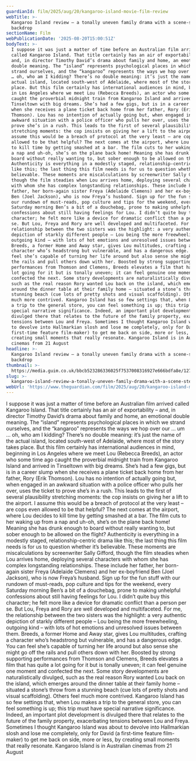 ```yaml
---
guardianId: film/2025/aug/20/kangaroo-island-movie-film-review
webTitle: >-
  Kangaroo Island review – a tonally uneven family drama with a scene-stealing
  backdrop
sectionName: Film
webPublicationDate: '2025-08-20T15:00:51Z'
bodyText: >-
  I suppose it was just a matter of time before an Australian film arrived
  called Kangaroo Island. That title certainly has an air of exportability –
  and, in director Timothy David’s drama about family and home, an emotional
  double meaning. The “island” represents psychological places in which we
  strand ourselves, and the “kangaroo” represents the ways we hop over our … um
  … oh, who am I kidding? There’s no double meaning: it’s just the name of the
  actual island, located south-west of Adelaide, where most of the story takes
  place. But this film certainly has international audiences in mind, beginning
  in Los Angeles where we meet Lou (Rebecca Breeds), an actor who some time ago
  caught the proverbial midnight train from Kangaroo Island and arrived in
  Tinseltown with big dreams. She’s had a few gigs, but is in a career slump
  when she receives a plane ticket back home from her father, Rory (Erik
  Thomson). Lou has no intention of actually going but, when engaged in an
  awkward situation with a police officer who pulls her over, uses the ticket to
  prove she’s in a rush. This leads to the first of several plausibility
  stretching moments: the cop insists on giving her a lift to the airport. I
  assume this would be a breach of protocol at the very least – are cops even
  allowed to be that helpful? The next comes at the airport, where Lou decides
  to kill time by getting smashed at a bar. The film cuts to her waking up from
  a nap and uh-oh, she’s on the plane back home! Meaning she has drunk enough to
  board without really wanting to, but sober enough to be allowed on the flight?
  Authenticity is everything in a modestly staged, relationship-centric drama
  like this; the last thing this film needs is for us to question whether it’s
  believable. These moments are miscalculations by screenwriter Sally Gifford,
  though the film steadies when Lou arrives home, deploying several characters
  with whom she has complex longstanding relationships. These include her
  father, her born-again sister Freya (Adelaide Clemens) and her ex-boyfriend
  Ben (Joel Jackson), who is now Freya’s husband. Sign up for the fun stuff with
  our rundown of must-reads, pop culture and tips for the weekend, every
  Saturday morning Ben’s a bit of a douchebag, prone to making unhelpful
  confessions about still having feelings for Lou. I didn’t quite buy this
  character; he felt more like a device for dramatic conflict than a person per
  se. But Lou, Freya and Rory are well developed and multifaceted. For me, the
  relationship between the two sisters was the highlight: a very authentic
  depiction of starkly different people – Lou being the more freewheeling,
  outgoing kind – with lots of hot emotions and unresolved issues between them.
  Breeds, a former Home and Away star, gives Lou multitudes, crafting a
  character who’s headstrong but vulnerable, and has a dangerous edge. You can
  feel she’s capable of turning her life around but also sense she might go off
  the rails and pull others down with her. Boosted by strong supporting
  performances from Thomson and Clemens, Breeds elevates a film that has quite a
  lot going for it but is tonally uneven; it can feel genuine one moment and
  confected the next. Some story developments are naturalistically divulged,
  such as the real reason Rory wanted Lou back on the island, which emerges
  around the dinner table at their family home – situated a stone’s throw from a
  stunning beach (cue lots of pretty shots and visual scaffolding). Others feel
  much more contrived. Kangaroo Island has so few settings that, when Lou makes
  a trip to the general store, you can feel something is up; this trip must have
  special narrative significance. Indeed, an important plot development is
  divulged there that relates to the future of the family property, exacerbating
  tensions between Lou and Freya. Sometimes I thought Kangaroo Island was about
  to devolve into Hallmarkian slosh and lose me completely, only for David (a
  first-time feature film-maker) to get me back on side, more or less, by
  creating small moments that really resonate. Kangaroo Island is in Australian
  cinemas from 21 August
headline: >-
  Kangaroo Island review – a tonally uneven family drama with a scene-stealing
  backdrop
thumbnail: >-
  https://media.guim.co.uk/bbcb523286336025f7537008316927e666bdfa8e/1275_0_6627_5304/500.jpg
slug: >-
  kangaroo-island-review-a-tonally-uneven-family-drama-with-a-scene-stealing-backdrop
webUrl: 'https://www.theguardian.com/film/2025/aug/20/kangaroo-island-movie-film-review'
---
```

I suppose it was just a matter of time before an Australian film arrived called Kangaroo Island. That title certainly has an air of exportability – and, in director Timothy David’s drama about family and home, an emotional double meaning. The “island” represents psychological places in which we strand ourselves, and the “kangaroo” represents the ways we hop over our … um … oh, who am I kidding? There’s no double meaning: it’s just the name of the actual island, located south-west of Adelaide, where most of the story takes place. But this film certainly has international audiences in mind, beginning in Los Angeles where we meet Lou (Rebecca Breeds), an actor who some time ago caught the proverbial midnight train from Kangaroo Island and arrived in Tinseltown with big dreams. She’s had a few gigs, but is in a career slump when she receives a plane ticket back home from her father, Rory (Erik Thomson). Lou has no intention of actually going but, when engaged in an awkward situation with a police officer who pulls her over, uses the ticket to prove she’s in a rush. This leads to the first of several plausibility stretching moments: the cop insists on giving her a lift to the airport. I assume this would be a breach of protocol at the very least – are cops even allowed to be that helpful? The next comes at the airport, where Lou decides to kill time by getting smashed at a bar. The film cuts to her waking up from a nap and uh-oh, she’s on the plane back home! Meaning she has drunk enough to board without really wanting to, but sober enough to be allowed on the flight? Authenticity is everything in a modestly staged, relationship-centric drama like this; the last thing this film needs is for us to question whether it’s believable. These moments are miscalculations by screenwriter Sally Gifford, though the film steadies when Lou arrives home, deploying several characters with whom she has complex longstanding relationships. These include her father, her born-again sister Freya (Adelaide Clemens) and her ex-boyfriend Ben (Joel Jackson), who is now Freya’s husband. Sign up for the fun stuff with our rundown of must-reads, pop culture and tips for the weekend, every Saturday morning Ben’s a bit of a douchebag, prone to making unhelpful confessions about still having feelings for Lou. I didn’t quite buy this character; he felt more like a device for dramatic conflict than a person per se. But Lou, Freya and Rory are well developed and multifaceted. For me, the relationship between the two sisters was the highlight: a very authentic depiction of starkly different people – Lou being the more freewheeling, outgoing kind – with lots of hot emotions and unresolved issues between them. Breeds, a former Home and Away star, gives Lou multitudes, crafting a character who’s headstrong but vulnerable, and has a dangerous edge. You can feel she’s capable of turning her life around but also sense she might go off the rails and pull others down with her. Boosted by strong supporting performances from Thomson and Clemens, Breeds elevates a film that has quite a lot going for it but is tonally uneven; it can feel genuine one moment and confected the next. Some story developments are naturalistically divulged, such as the real reason Rory wanted Lou back on the island, which emerges around the dinner table at their family home – situated a stone’s throw from a stunning beach (cue lots of pretty shots and visual scaffolding). Others feel much more contrived. Kangaroo Island has so few settings that, when Lou makes a trip to the general store, you can feel something is up; this trip must have special narrative significance. Indeed, an important plot development is divulged there that relates to the future of the family property, exacerbating tensions between Lou and Freya. Sometimes I thought Kangaroo Island was about to devolve into Hallmarkian slosh and lose me completely, only for David (a first-time feature film-maker) to get me back on side, more or less, by creating small moments that really resonate. Kangaroo Island is in Australian cinemas from 21 August

